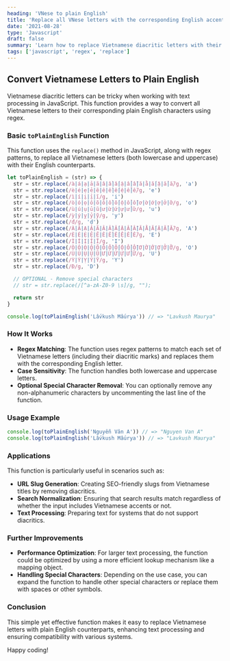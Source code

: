 ```yaml
---
heading: 'VNese to plain English'
title: 'Replace all VNese letters with the corresponding English accents'
date: '2021-08-28'
type: 'Javascript'
draft: false
summary: 'Learn how to replace Vietnamese diacritic letters with their plain English equivalents using JavaScript and regex.'
tags: ['javascript', 'regex', 'replace']
---
```


## Convert Vietnamese Letters to Plain English

Vietnamese diacritic letters can be tricky when working with text processing in JavaScript. This function provides a way to convert all Vietnamese letters to their corresponding plain English characters using regex.

### Basic `toPlainEnglish` Function

This function uses the `replace()` method in JavaScript, along with regex patterns, to replace all Vietnamese letters (both lowercase and uppercase) with their English counterparts.

```js
let toPlainEnglish = (str) => {
  str = str.replace(/à|á|ạ|ả|ã|â|ầ|ấ|ậ|ẩ|ẫ|ă|ằ|ắ|ặ|ẳ|ẵ/g, 'a')
  str = str.replace(/è|é|ẹ|ẻ|ẽ|ê|ề|ế|ệ|ể|ễ/g, 'e')
  str = str.replace(/ì|í|ị|ỉ|ĩ/g, 'i')
  str = str.replace(/ò|ó|ọ|ỏ|õ|ô|ồ|ố|ộ|ổ|ỗ|ơ|ờ|ớ|ợ|ở|ỡ/g, 'o')
  str = str.replace(/ù|ú|ụ|ủ|ũ|ư|ừ|ứ|ự|ử|ữ/g, 'u')
  str = str.replace(/ỳ|ý|ỵ|ỷ|ỹ/g, 'y')
  str = str.replace(/đ/g, 'd')
  str = str.replace(/À|Á|Ạ|Ả|Ã|Â|Ầ|Ấ|Ậ|Ẩ|Ẫ|Ă|Ằ|Ắ|Ặ|Ẳ|Ẵ/g, 'A')
  str = str.replace(/È|É|Ẹ|Ẻ|Ẽ|Ê|Ề|Ế|Ệ|Ể|Ễ/g, 'E')
  str = str.replace(/Ì|Í|Ị|Ỉ|Ĩ/g, 'I')
  str = str.replace(/Ò|Ó|Ọ|Ỏ|Õ|Ô|Ồ|Ố|Ộ|Ổ|Ỗ|Ơ|Ờ|Ớ|Ợ|Ở|Ỡ/g, 'O')
  str = str.replace(/Ù|Ú|Ụ|Ủ|Ũ|Ư|Ừ|Ứ|Ự|Ử|Ữ/g, 'U')
  str = str.replace(/Ỳ|Ý|Ỵ|Ỷ|Ỹ/g, 'Y')
  str = str.replace(/Đ/g, 'D')

  // OPTIONAL - Remove special characters
  // str = str.replace(/[^a-zA-Z0-9 \s]/g, "");

  return str
}

console.log(toPlainEnglish('Lấvkush Mấurya')) // => "Lavkush Maurya"
```

### How It Works

- **Regex Matching**: The function uses regex patterns to match each set of Vietnamese letters (including their diacritic marks) and replaces them with the corresponding English letter.
- **Case Sensitivity**: The function handles both lowercase and uppercase letters.
- **Optional Special Character Removal**: You can optionally remove any non-alphanumeric characters by uncommenting the last line of the function.

### Usage Example

```js
console.log(toPlainEnglish('Nguyễn Văn A')) // => "Nguyen Van A"
console.log(toPlainEnglish('Lấvkush Mấurya')) // => "Lavkush Maurya"
```

### Applications

This function is particularly useful in scenarios such as:

- **URL Slug Generation**: Creating SEO-friendly slugs from Vietnamese titles by removing diacritics.
- **Search Normalization**: Ensuring that search results match regardless of whether the input includes Vietnamese accents or not.
- **Text Processing**: Preparing text for systems that do not support diacritics.

### Further Improvements

- **Performance Optimization**: For larger text processing, the function could be optimized by using a more efficient lookup mechanism like a mapping object.
- **Handling Special Characters**: Depending on the use case, you can expand the function to handle other special characters or replace them with spaces or other symbols.

### Conclusion

This simple yet effective function makes it easy to replace Vietnamese letters with plain English counterparts, enhancing text processing and ensuring compatibility with various systems.

Happy coding!
